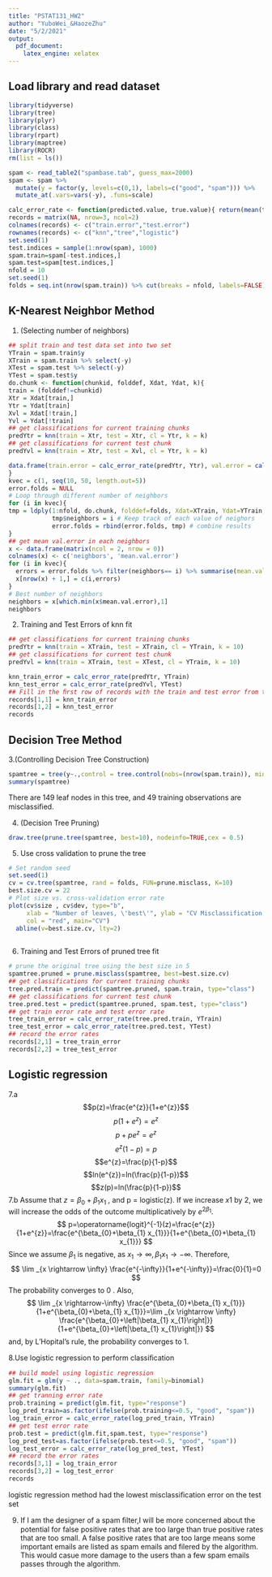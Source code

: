 ```yaml
---
title: "PSTAT131_HW2"
author: "YuboWei_&HaozeZhu"
date: "5/2/2021"
output:
  pdf_document:
    latex_engine: xelatex
---
```


## Load library and read dataset

```r
library(tidyverse)
library(tree)
library(plyr)
library(class)
library(rpart)
library(maptree)
library(ROCR)
rm(list = ls())

spam <- read_table2("spambase.tab", guess_max=2000)
spam <- spam %>%
  mutate(y = factor(y, levels=c(0,1), labels=c("good", "spam"))) %>%
  mutate_at(.vars=vars(-y), .funs=scale)
```


```r
calc_error_rate <- function(predicted.value, true.value){ return(mean(true.value!=predicted.value)) }
records = matrix(NA, nrow=3, ncol=2) 
colnames(records) <- c("train.error","test.error") 
rownames(records) <- c("knn","tree","logistic")
set.seed(1) 
test.indices = sample(1:nrow(spam), 1000) 
spam.train=spam[-test.indices,] 
spam.test=spam[test.indices,]
nfold = 10 
set.seed(1) 
folds = seq.int(nrow(spam.train)) %>% cut(breaks = nfold, labels=FALSE) %>% sample
```

## K-Nearest Neighbor Method

1. (Selecting number of neighbors)
```r
## split train and test data set into two set
YTrain = spam.train$y
XTrain = spam.train %>% select(-y) 
XTest = spam.test %>% select(-y) 
YTest = spam.test$y
do.chunk <- function(chunkid, folddef, Xdat, Ydat, k){
train = (folddef!=chunkid)
Xtr = Xdat[train,] 
Ytr = Ydat[train]
Xvl = Xdat[!train,] 
Yvl = Ydat[!train]
## get classifications for current training chunks
predYtr = knn(train = Xtr, test = Xtr, cl = Ytr, k = k)
## get classifications for current test chunk 
predYvl = knn(train = Xtr, test = Xvl, cl = Ytr, k = k)

data.frame(train.error = calc_error_rate(predYtr, Ytr), val.error = calc_error_rate(predYvl, Yvl))
}
kvec = c(1, seq(10, 50, length.out=5))
error.folds = NULL
# Loop through different number of neighbors 
for (i in kvec){
tmp = ldply(1:nfold, do.chunk, folddef=folds, Xdat=XTrain, Ydat=YTrain, k=i) # Necessary arguments to be passed into do.chunk 
            tmp$neighbors = i # Keep track of each value of neighors
            error.folds = rbind(error.folds, tmp) # combine results
}
## get mean val.error in each neighbors
x <- data.frame(matrix(ncol = 2, nrow = 0))
colnames(x) <- c('neighbors', 'mean.val.error')
for (i in kvec){
  errors = error.folds %>% filter(neighbors== i) %>% summarise(mean.val.error = mean(val.error))
  x[nrow(x) + 1,] = c(i,errors)
}
# Best number of neighbors
neighbors = x[which.min(x$mean.val.error),1]
neighbors
```


2. Training and Test Errors of knn fit

```r
## get classifications for current training chunks
predYtr = knn(train = XTrain, test = XTrain, cl = YTrain, k = 10)
## get classifications for current test chunk
predYvl = knn(train = XTrain, test = XTest, cl = YTrain, k = 10)

knn_train_error = calc_error_rate(predYtr, YTrain)
knn_test_error = calc_error_rate(predYvl, YTest)
## Fill in the ﬁrst row of records with the train and test error from the knn ﬁt.
records[1,1] = knn_train_error
records[1,2] = knn_test_error
records
```

## Decision Tree Method
3.(Controlling Decision Tree Construction)
```r
spamtree = tree(y~.,control = tree.control(nobs=(nrow(spam.train)), minsize = 5,mindev = 1e-5),data = spam.train)
summary(spamtree)
```
There are 149 leaf nodes in this tree, and 49 training observations are misclassiﬁed.

4. (Decision Tree Pruning)
```r
draw.tree(prune.tree(spamtree, best=10), nodeinfo=TRUE,cex = 0.5)
```

5. Use cross validation to prune the tree

```r
# Set random seed 
set.seed(1)
cv = cv.tree(spamtree, rand = folds, FUN=prune.misclass, K=10)
best.size.cv = 22
# Plot size vs. cross-validation error rate
plot(cv$size , cv$dev, type="b", 
     xlab = "Number of leaves, \'best\'", ylab = "CV Misclassification Error",
     col = "red", main="CV")
  abline(v=best.size.cv, lty=2)
  
```

6. Training and Test Errors of pruned tree fit

```r
# prune the original tree using the best size in 5
spamtree.pruned = prune.misclass(spamtree, best=best.size.cv)
## get classifications for current training chunks
tree.pred.train = predict(spamtree.pruned, spam.train, type="class")
## get classifications for current test chunk
tree.pred.test = predict(spamtree.pruned, spam.test, type="class")
## get train error rate and test error rate
tree_train_error = calc_error_rate(tree.pred.train, YTrain)
tree_test_error = calc_error_rate(tree.pred.test, YTest)
## record the error rates
records[2,1] = tree_train_error
records[2,2] = tree_test_error
```
## Logistic regression

7.a
$$p(z)=\frac{e^{z}}{1+e^{z}}$$
$$p(1+e^{z})=e^{z}$$
$$p+pe^{z}=e^{z}$$
$$e^{z}(1-p)=p$$
$$e^{z}=\frac{p}{1-p}$$
$$ln(e^{z})=ln(\frac{p}{1-p})$$
$$z(p)=ln(\frac{p}{1-p})$$
7.b 
Assume that $z = \beta_0+\beta_1x_1$ , and p = logistic(z).
If we increase $x1$ by 2, we will increase the odds of the outcome multiplicatively by $e^{2\beta_1}$.
$$
p=\operatorname{logit}^{-1}(z)=\frac{e^{z}}{1+e^{z}}=\frac{e^{\beta_{0}+\beta_{1} x_{1}}}{1+e^{\beta_{0}+\beta_{1} x_{1}}}
$$
Since we assume $\beta_{1}$ is negative, as $x_{1} \rightarrow \infty, \beta_{1} x_{1} \rightarrow-\infty$. Therefore,
$$
\lim _{x \rightarrow \infty} \frac{e^{-\infty}}{1+e^{-\infty}}=\frac{0}{1}=0
$$
The probability converges to 0 . Also,
$$
\lim _{x \rightarrow-\infty} \frac{e^{\beta_{0}+\beta_{1} x_{1}}}{1+e^{\beta_{0}+\beta_{1} x_{1}}}=\lim _{x \rightarrow \infty} \frac{e^{\beta_{0}+\left|\beta_{1} x_{1}\right|}}{1+e^{\beta_{0}+\left|\beta_{1} x_{1}\right|}}
$$
and, by L'Hopital's rule, the probability converges to $1 .$


8.Use logistic regression to perform classiﬁcation
```r
## build model using logistic regression
glm.fit = glm(y ~ ., data=spam.train, family=binomial)
summary(glm.fit)
## get tranning error rate
prob.training = predict(glm.fit, type="response")
log_pred_train=as.factor(ifelse(prob.training<=0.5, "good", "spam"))
log_train_error = calc_error_rate(log_pred_train, YTrain)
## get test error rate
prob.test = predict(glm.fit,spam.test, type="response")
log_pred_test=as.factor(ifelse(prob.test<=0.5, "good", "spam"))
log_test_error = calc_error_rate(log_pred_test, YTest)
## record the error rates
records[3,1] = log_train_error
records[3,2] = log_test_error
records
```
logistic regression method had the lowest misclassiﬁcation error on the test set

9. If I am the designer of a spam ﬁlter,I will be more concerned about the potential for false positive rates that are too large than true positive rates that are too small. 
A false positive rates that are too large means some important emails are listed as spam emails and filered by the algorithm. This would casue more damage to the users than a few spam emails passes through the algorithm.





